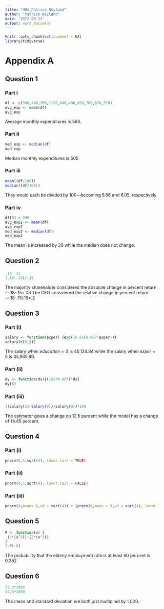 ```yaml
---
title: "HW3_Patrick Neyland"
author: "Patrick Neyland"
date: '2022-09-13'
output: word_document
---
```


```r
knitr::opts_chunk$set(comment = NA)
library(tidyverse)
```
# Appendix A
## Question 1
### Part i
```r
df <- c(300,440,350,1100,640,480,450,700,670,530)
avg_exp <- mean(df)
avg_exp
```
Average monthly expenditures is 566.

### Part ii
```r
med_exp <- median(df)
med_exp
```
Median monthly expenditures is 505.

### Part iii
```r
mean((df/100))
median((df/100))
```
They would each be divided by 100---becoming 5.66 and 6.05, respectively. 

### Part iv
```r
df[8] = 900
avg_exp2 <- mean(df)
avg_exp2
med_exp2 <- median(df)
med_exp2
```
The mean is increased by 20 while the median does not change. 


## Question 2
###
```r
.18-.15
(.18-.15)/.15
```
The majority shareholder considered the absolute change in percent return---.18-.15=.03
The CEO considered the relative change in percent return---.18-.15/.15=.2

## Question 3
### Part (i)

```r
salary <- function(exper) {exp(10.6+(0.027*exper))} 
salary(c(0,5))
```
The salary when $education=0$ is 40,134.84 while the salary when $exper=5$ is 45,935.80.

### Part (ii)
```r
dy <- function(dx){(100*0.027)*dx}
dy(5)
```
### Part (iii)
```r
((salary(5)-salary(0))/salary(0))*100
```
The estimator gives a change on 13.5 percent while the model has a change of 14.45 percent.

## Question 4
### Part (i)
```r
pnorm(6,5,sqrt(4), lower.tail = TRUE)
```
### Part (ii)
```r
pnorm(4,5,sqrt(4), lower.tail = FALSE)
```
### Part (iii)
```r
pnorm(4,mean= 5,sd = sqrt(4)) + (pnorm(6,mean = 5,sd = sqrt(4), lower.tail = FALSE))
```

## Question 5
```r
F <- function(x) {
 (3*(x^2))-(2*(x^3))
}
1-F(.6)
```
The probability that the elderly employment rate is at least 60 percent is 0.352

## Question 6 
```r
52.3*1000
14.6*1000
```
The mean and standard deviation are both just multiplied by 1,000. 
